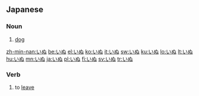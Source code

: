 ==Japanese==
===Noun===
{{ja-noun|h|rom=inu}}
# {{ja-def|犬}} [[dog]]

[[zh-min-nan:いぬ]]
[[be:いぬ]]
[[el:いぬ]]
[[ko:いぬ]]
[[it:いぬ]]
[[sw:いぬ]]
[[ku:いぬ]]
[[lo:いぬ]]
[[lt:いぬ]]
[[hu:いぬ]]
[[mn:いぬ]]
[[ja:いぬ]]
[[pl:いぬ]]
[[fi:いぬ]]
[[sv:いぬ]]
[[tr:いぬ]]

===Verb===
{{ja-verb|h|type=1|rom=inu}}

# {{ja-def|去ぬ}} to [[leave]]
